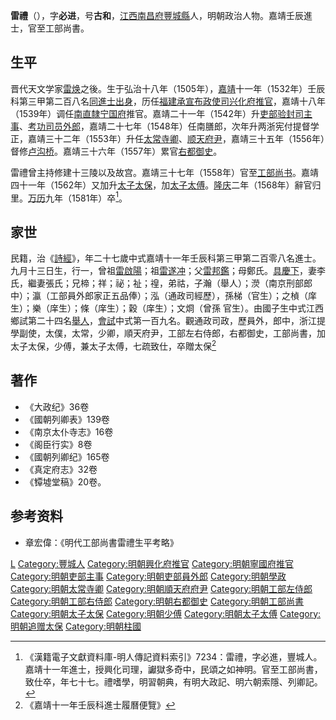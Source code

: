 {{明清人物信息框
| 姓名 = 雷禮
| 原名 =
| 圖片名稱= 
| 圖片大小 =
| 圖片說明 = 
| 最高職務 = 工部尚書
| 國家 = 大明 
| 爵位 =
| 籍貫 = [[江西|江西]][[南昌府|南昌府]][[豐城縣|豐城縣]]
| 族裔 = 
| 旗籍 = 
| 字號 = 字必進，號古和
| 諡號 =
| 出生日期 = 弘治十八年（1505年）
| 出生地點 =
| 逝世日期 = 萬曆九年（1581年）
| 逝世地點 =
| 墓葬 =
| 配偶 = 李氏張氏
| 親屬 = 曾祖[[雷啟陽|雷啟陽]]，祖[[雷遂冲|雷遂冲]]<br>父[[雷邦鑑|雷邦鑑]]，母鄭氏
| 出身 =
* 嘉靖十一年壬辰科同進士出身
| 經歷 =
| 著作 =  
}}
'''雷禮'''（{{bd|1505年||1581年|catIdx=L雷}}），字'''必进'''，号'''古和'''，[[江西|江西]][[南昌府|南昌府]][[豐城縣|豐城縣]]人，明朝政治人物。嘉靖壬辰進士，官至工部尚書。

==生平==
晋代天文学家[[雷焕|雷焕]]之後。生于弘治十八年（1505年），[[嘉靖|嘉靖]]十一年（1532年）壬辰科第三甲第二百八名[[同進士出身|同進士出身]]，历任[[福建承宣布政使司|福建承宣布政使司]][[兴化府|兴化府]][[推官|推官]]，嘉靖十八年（1539年）调任[[南直隸|南直隸]][[宁国府|宁国府]]推官。嘉靖二十一年（1542年）升[[吏部|吏部]][[验封司|验封司]][[主事|主事]]、[[考功司|考功司]][[员外郎|员外郎]]，嘉靖二十七年（1548年）任南膳郎，次年升两浙宪付提督学正，嘉靖三十二年（1553年）升任[[太常寺卿|太常寺卿]]、[[顺天府尹|顺天府尹]]，嘉靖三十五年（1556年）督修[[卢沟桥|卢沟桥]]。嘉靖三十六年（1557年）累官[[右都御史|右都御史]]。

雷禮曾主持修建十三陵以及故宫。嘉靖三十七年（1558年）官至[[工部尚书|工部尚书]]。嘉靖四十一年（1562年）又加升[[太子太保|太子太保]]，加[[太子太傅|太子太傅]]。[[隆庆_(明朝)|隆庆]]二年（1568年）辭官归里。[[万历|万历]]九年（1581年）卒<ref>《漢籍電子文獻資料庫-明人傳記資料索引》7234：雷禮，字必進，豐城人。嘉靖十一年進士，授興化司理，讞獄多奇中，民頌之如神明。官至工部尚書，致仕卒，年七十七。禮嗜學，明習朝典，有明大政記、明六朝索隱、列卿記。</ref>。

==家世==
民籍，治《[[詩經|詩經]]》，年二十七歲中式嘉靖十一年壬辰科第三甲第二百零八名進士。九月十三日生，行一，曾祖[[雷啟陽|雷啟陽]]；祖[[雷遂冲|雷遂冲]]；父[[雷邦鑑|雷邦鑑]]；母鄭氏。[[具慶下|具慶下]]，妻李氏，繼妻張氏；兄楴；祥；祕；祉；䄓，弟祜，子瀚（舉人）；濙（南京刑部郎中）；瀛（工部員外郎家正五品俸）；泓（通政司經歷），孫梯（官生）；之楨（庠生）；樂（庠生）；條（庠生）；穀（庠生）；文烱（曾孫 官生）。由國子生中式江西鄉試第二十四名[[舉人|舉人]]，[[會試|會試]]中式第一百九名。觀通政司政，歷員外，郎中，浙江提學副使，太僕，太常，少卿，順天府尹，工部左右侍郎，右都御史，工部尚書，加太子太保，少傅，兼太子太傅，七疏致仕，卒贈太保<ref>《嘉靖十一年壬辰科進士履曆便覽》</ref>

==著作==
*《大政纪》36卷
*《國朝列卿表》139卷
*《南京太仆寺志》16卷
*《阁臣行实》8卷
*《國朝列卿纪》165卷
*《真定府志》32卷
*《镡墟堂稿》20卷。

== 参考资料 ==
{{reflist|2}}
*章宏偉：《明代工部尚書雷禮生平考略》

{{嘉靖十一年壬辰科殿試金榜}}
{{Authority control}}

{{DEFAULTSORT:L雷}}
[[Category:雷姓|L]]
[[Category:豐城人|Category:豐城人]]
[[Category:明朝興化府推官|Category:明朝興化府推官]]
[[Category:明朝寧國府推官|Category:明朝寧國府推官]]
[[Category:明朝吏部主事|Category:明朝吏部主事]]
[[Category:明朝吏部員外郎|Category:明朝吏部員外郎]]
[[Category:明朝學政|Category:明朝學政]]
[[Category:明朝太常寺卿|Category:明朝太常寺卿]]
[[Category:明朝順天府府尹|Category:明朝順天府府尹]]
[[Category:明朝工部左侍郎|Category:明朝工部左侍郎]]
[[Category:明朝工部右侍郎|Category:明朝工部右侍郎]]
[[Category:明朝右都御史|Category:明朝右都御史]]
[[Category:明朝工部尚書|Category:明朝工部尚書]]
[[Category:明朝太子太保|Category:明朝太子太保]]
[[Category:明朝少傅|Category:明朝少傅]]
[[Category:明朝太子太傅|Category:明朝太子太傅]]
[[Category:明朝追赠太保|Category:明朝追赠太保]]
[[Category:明朝柱國|Category:明朝柱國]]